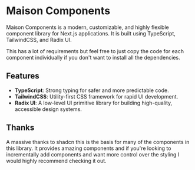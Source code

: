 
<Meta title="Information/Introduction" />

# Maison Components

Maison Components is a modern, customizable, and highly flexible component library for Next.js applications. It is built using TypeScript, TailwindCSS, and Radix UI.

This has a lot of requirements but feel free to just copy the code for each component individually if you don't want to install all the dependencies.

## Features

- **TypeScript**: Strong typing for safer and more predictable code.
- **TailwindCSS**: Utility-first CSS framework for rapid UI development.
- **Radix UI**: A low-level UI primitive library for building high-quality, accessible design systems.

## Thanks

A massive thanks to shadcn this is the basis for many of the components in this library. It provides amazing components and if you're looking to incrementally add components and want more control over the styling I would highly recommend checking it out.
